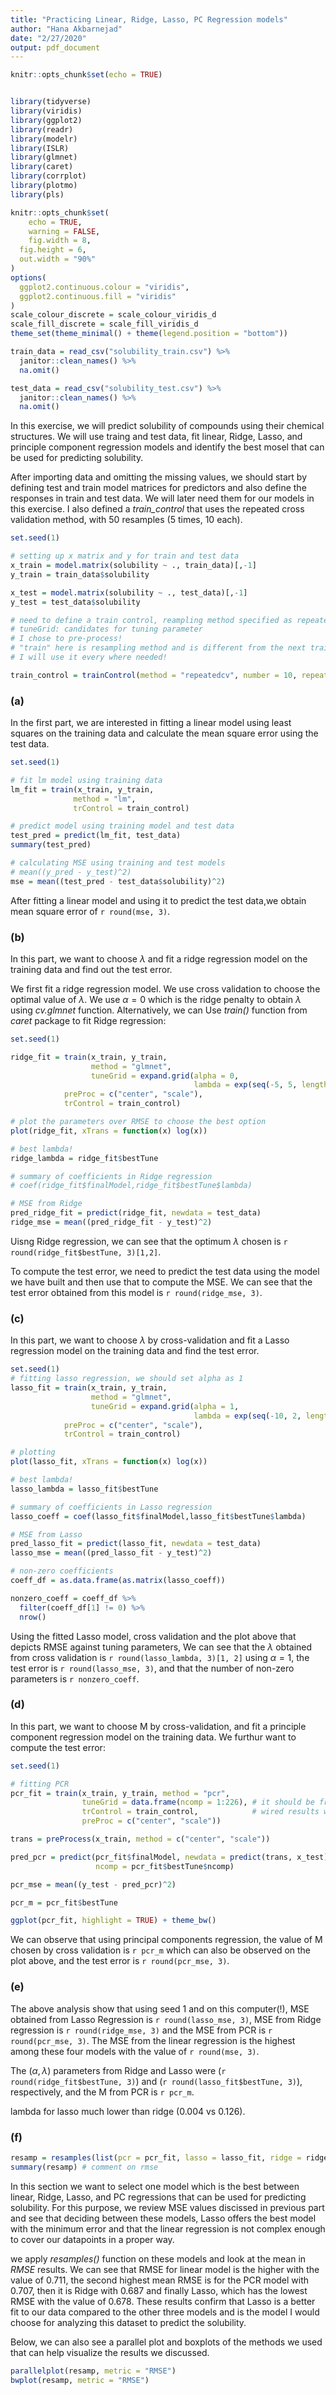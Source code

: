 ```yaml
---
title: "Practicing Linear, Ridge, Lasso, PC Regression models"
author: "Hana Akbarnejad"
date: "2/27/2020"
output: pdf_document
---
```


```r
knitr::opts_chunk$set(echo = TRUE)


library(tidyverse)
library(viridis)
library(ggplot2)
library(readr)
library(modelr)
library(ISLR)
library(glmnet)
library(caret)
library(corrplot)
library(plotmo)
library(pls)

knitr::opts_chunk$set(
	echo = TRUE,
	warning = FALSE,
	fig.width = 8, 
  fig.height = 6,
  out.width = "90%"
)
options(
  ggplot2.continuous.colour = "viridis",
  ggplot2.continuous.fill = "viridis"
)
scale_colour_discrete = scale_colour_viridis_d
scale_fill_discrete = scale_fill_viridis_d
theme_set(theme_minimal() + theme(legend.position = "bottom"))
```

```r

train_data = read_csv("solubility_train.csv") %>% 
  janitor::clean_names() %>% 
  na.omit()

test_data = read_csv("solubility_test.csv") %>% 
  janitor::clean_names() %>% 
  na.omit()
```

In this exercise, we will predict solubility of compounds using their chemical structures. We will use traing and test data, fit linear, Ridge, Lasso, and principle component regression models and identify the best mosel that can be used for predicting solubility.

After importing data and omitting the missing values, we should start by defining test and train model matrices for predictors and also define the responses in train and test data. We will later need them for our models in this exercise. I also defined a *train_control* that uses the repeated cross validation method, with 50 resamples (5 times, 10 each).

```r

set.seed(1)

# setting up x matrix and y for train and test data
x_train = model.matrix(solubility ~ ., train_data)[,-1]
y_train = train_data$solubility

x_test = model.matrix(solubility ~ ., test_data)[,-1]
y_test = test_data$solubility

# need to define a train control, reampling method specified as repeated Cv
# tuneGrid: candidates for tuning parameter
# I chose to pre-process!
# "train" here is resampling method and is different from the next train :)
# I will use it every where needed!

train_control = trainControl(method = "repeatedcv", number = 10, repeats = 5)

```


### (a)

In the first part, we are interested in fitting a linear model using least squares on the training data and calculate the mean square error using the test data.

```r

set.seed(1)

# fit lm model using training data
lm_fit = train(x_train, y_train,
              method = "lm",
              trControl = train_control)

# predict model using training model and test data
test_pred = predict(lm_fit, test_data)
summary(test_pred)

# calculating MSE using training and test models
# mean((y_pred - y_test)^2)
mse = mean((test_pred - test_data$solubility)^2)
```

After fitting a linear model and using it to predict the test data,we obtain mean square error of `r round(mse, 3)`.

### (b)

In this part, we want to choose $\lambda$ and fit a ridge regression model on the training data and find out the test error.

We first fit a ridge regression model. We use cross validation to choose the optimal value of $\lambda$. We use $\alpha=0$ which is the ridge penalty to obtain $\lambda$ using *cv.glmnet* function. Alternatively, we can Use *train()* function from *caret* package to fit Ridge regression:

```r

set.seed(1)

ridge_fit = train(x_train, y_train,
                  method = "glmnet",
                  tuneGrid = expand.grid(alpha = 0,
                                         lambda = exp(seq(-5, 5, length = 100))),
            preProc = c("center", "scale"),
            trControl = train_control)

# plot the parameters over RMSE to choose the best option
plot(ridge_fit, xTrans = function(x) log(x))

# best lambda!
ridge_lambda = ridge_fit$bestTune

# summary of coefficients in Ridge regression
# coef(ridge_fit$finalModel,ridge_fit$bestTune$lambda)

# MSE from Ridge
pred_ridge_fit = predict(ridge_fit, newdata = test_data)
ridge_mse = mean((pred_ridge_fit - y_test)^2)

```

Uisng Ridge regression, we can see that the optimum $\lambda$ chosen is `r round(ridge_fit$bestTune, 3)[1,2]`.

To compute the test error, we need to predict the test data using the model we have built and then use that to compute the MSE. We can see that the test error obtained from this model is `r round(ridge_mse, 3)`.

### (c)

In this part, we want to choose $\lambda$ by cross-validation and fit a Lasso regression model on the training data and find the test error.

```r

set.seed(1)
# fitting lasso regression, we should set alpha as 1
lasso_fit = train(x_train, y_train,
                  method = "glmnet",
                  tuneGrid = expand.grid(alpha = 1,
                                         lambda = exp(seq(-10, 2, length = 100))),
            preProc = c("center", "scale"),
            trControl = train_control)

# plotting
plot(lasso_fit, xTrans = function(x) log(x))

# best lambda!
lasso_lambda = lasso_fit$bestTune

# summary of coefficients in Lasso regression
lasso_coeff = coef(lasso_fit$finalModel,lasso_fit$bestTune$lambda)

# MSE from Lasso
pred_lasso_fit = predict(lasso_fit, newdata = test_data)
lasso_mse = mean((pred_lasso_fit - y_test)^2)

# non-zero coefficients
coeff_df = as.data.frame(as.matrix(lasso_coeff))

nonzero_coeff = coeff_df %>% 
  filter(coeff_df[1] != 0) %>% 
  nrow()
```

Using the fitted Lasso model, cross validation and the plot above that depicts RMSE against tuning parameters, We can see that the $\lambda$ obtained from cross validation is `r round(lasso_lambda, 3)[1, 2]` using $\alpha = 1$, the test error is `r round(lasso_mse, 3)`, and that the number of non-zero parameters is `r nonzero_coeff`.

### (d)

In this part, we want to choose M by cross-validation, and fit a principle component regression model on the training data. We furthur want to compute the test error:

```r

set.seed(1)

# fitting PCR
pcr_fit = train(x_train, y_train, method = "pcr",
                tuneGrid = data.frame(ncomp = 1:226), # it should be from 1 to the number of predictors (228), but then I get a 
                trControl = train_control,            # wired results when I knit, so we try to omit the problematic point
                preProc = c("center", "scale"))

trans = preProcess(x_train, method = c("center", "scale"))

pred_pcr = predict(pcr_fit$finalModel, newdata = predict(trans, x_test),
                   ncomp = pcr_fit$bestTune$ncomp)

pcr_mse = mean((y_test - pred_pcr)^2)

pcr_m = pcr_fit$bestTune

ggplot(pcr_fit, highlight = TRUE) + theme_bw()

```

We can observe that using principal components regression, the value of M chosen by cross validation is `r pcr_m` which can also be observed on the plot above, and the test error is `r round(pcr_mse, 3)`.

### (e)

The above analysis show that using seed 1 and on this computer(!), MSE obtained from Lasso Regression is `r round(lasso_mse, 3)`, MSE from Ridge regression is `r round(ridge_mse, 3)` and the MSE from PCR is `r round(pcr_mse, 3)`. The MSE from the linear regression is the highest among these four models with the value of `r round(mse, 3)`.

The $(\alpha,\lambda)$ parameters from Ridge and Lasso were (`r round(ridge_fit$bestTune, 3)`) and (`r round(lasso_fit$bestTune, 3)`), respectively, and the M from PCR is `r pcr_m`.

lambda for lasso much lower than ridge (0.004 vs 0.126).

### (f)

```r

resamp = resamples(list(pcr = pcr_fit, lasso = lasso_fit, ridge = ridge_fit, lm = lm_fit))
summary(resamp) # comment on rmse
```

In this section we want to select one model which is the best between linear, Ridge, Lasso, and PC regressions that can be used for predicting solubility. For this purpose, we review MSE values discissed in previous part and see that deciding between these models, Lasso offers the best model with the minimum error and that the linear regression is not complex enough to cover our datapoints in a proper way.

we apply *resamples()* function on these models and look at the mean in *RMSE* results. We can see that RMSE for linear model is the higher with the value of 0.711, the second highest mean RMSE is for the PCR model with 0.707, then it is Ridge with 0.687 and finally Lasso, which has the lowest RMSE with the value of 0.678. These results confirm that Lasso is a better fit to our data compared to the other three models and is the model I would choose for analyzing this dataset to predict the solubility.

Below, we can also see a parallel plot and boxplots of the methods we used that can help visualize the results we discussed.

```r

parallelplot(resamp, metric = "RMSE")
bwplot(resamp, metric = "RMSE")
```

